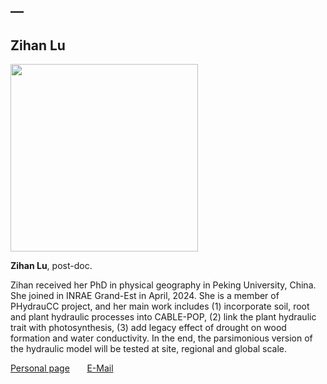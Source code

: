 ---
---

## Zihan Lu

<!-- <img style="padding: 0px 10px 0px 0px; width: 25%; height: 50%; float: left;" align="middle" src="images/IMG_5470.jpg"/> {layout-ncol=2} -->

::: {layout="[[30,70]]"}

::: {#first-column}
![](/images/IMG_5470.jpg.jpg){fig-align="left" width="300"}
:::

::: {#second-column}
**Zihan Lu**, post-doc.

Zihan received her PhD in physical geography in Peking University, China. She joined in INRAE Grand-Est in April, 2024. She is a member of PHydrauCC project, and her main work includes (1) incorporate soil, root and plant hydraulic processes into CABLE-POP, (2) link the plant hydraulic trait with photosynthesis, (3) add legacy effect of drought on wood formation and water conductivity. In the end, the parsimonious version of the hydraulic model will be tested at site, regional and global scale.   
:::

:::

[Personal page](zihan_lu.qmd) &nbsp; &nbsp; &nbsp;
<a href="mailto:zihan.lu@inrae.fr">E-Mail</a> &nbsp; &nbsp; &nbsp;

